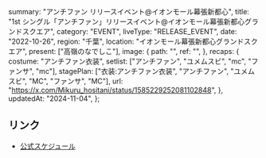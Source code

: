   summary: "アンチファン リリースイベント@イオンモール幕張新都心",
  title: "1st シングル「アンチファン」リリースイベント@イオンモール幕張新都心グランドスクエア",
  category: "EVENT",
  liveType: "RELEASE_EVENT",
  date: "2022-10-26",
  region: "千葉",
  location: "イオンモール幕張新都心グランドスクエア",
  present: ["高嶺のなでしこ"],
  image: {
    path: "",
    ref: "",
  },
  recaps: {
    costume: "アンチファン衣装",
    setlist: ["アンチファン", "ユメムスビ", "mc", "ファンサ", "mc"],
    stagePlan: ["衣装:アンチファン衣装", "アンチファン", "ユメムスビ", "MC", "ファンサ", "MC"],
    url: "https://x.com/Mikuru_hositani/status/1585229252081102848",
  },
  updatedAt: "2024-11-04",
};

## リンク

- [公式スケジュール](https://takanenonadeshiko.jp/?p=520)

